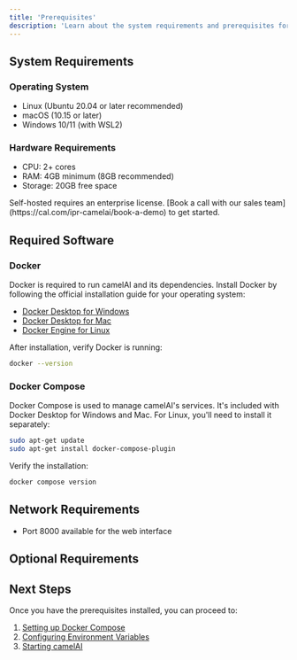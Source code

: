 ```yaml
---
title: 'Prerequisites'
description: 'Learn about the system requirements and prerequisites for running camelAI.'
---
```


## System Requirements

### Operating System
- Linux (Ubuntu 20.04 or later recommended)
- macOS (10.15 or later)
- Windows 10/11 (with WSL2)

### Hardware Requirements
- CPU: 2+ cores
- RAM: 4GB minimum (8GB recommended)
- Storage: 20GB free space

<Note>
  Self-hosted requires an enterprise license. [Book a call with our sales team](https://cal.com/ipr-camelai/book-a-demo) to get started.
</Note>

## Required Software

### Docker
Docker is required to run camelAI and its dependencies. Install Docker by following the official installation guide for your operating system:

- [Docker Desktop for Windows](https://docs.docker.com/desktop/install/windows-install/)
- [Docker Desktop for Mac](https://docs.docker.com/desktop/install/mac-install/)
- [Docker Engine for Linux](https://docs.docker.com/engine/install/)

After installation, verify Docker is running:

```bash
docker --version
```

### Docker Compose
Docker Compose is used to manage camelAI's services. It's included with Docker Desktop for Windows and Mac. For Linux, you'll need to install it separately:

```bash
sudo apt-get update
sudo apt-get install docker-compose-plugin
```

Verify the installation:

```bash
docker compose version
```

## Network Requirements

- Port 8000 available for the web interface

## Optional Requirements

## Next Steps

Once you have the prerequisites installed, you can proceed to:

1. [Setting up Docker Compose](/installation/docker-compose)
2. [Configuring Environment Variables](/installation/environment-variables)
3. [Starting camelAI](/quickstart) 
